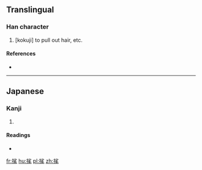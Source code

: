 ==Translingual==

===Han character===
{{Han char|rn=82|rad=毛|as=07|sn=11|four=|canj=QFHU}}

# [kokuji] to pull out hair, etc.

====References====
* {{Han ref|kx=0594.031|dkj=16856|hdz=31896.041|uh=6BEE|ud=27630}}

----

==Japanese==

===Kanji===
{{ja-kanji|grade=|rs=毛07}}

# {{defn|lang=ja|sort=毛07}}

====Readings====
* {{ja-readings|on=|kun=[[むしる]] (mushiru)}}

[[fr:毮]]
[[hu:毮]]
[[pl:毮]]
[[zh:毮]]